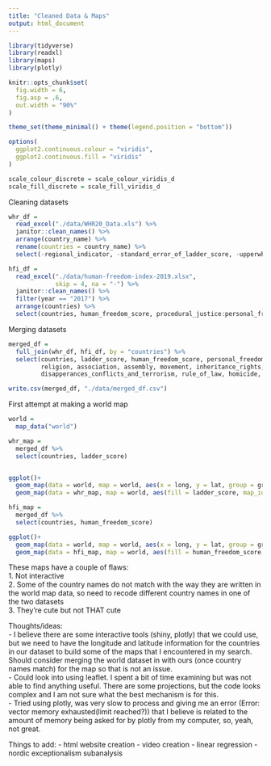 ```yaml
---
title: "Cleaned Data & Maps"
output: html_document
---
```


```r
library(tidyverse)
library(readxl)
library(maps)
library(plotly)

knitr::opts_chunk$set(
  fig.width = 6,
  fig.asp = .6,
  out.width = "90%"
)

theme_set(theme_minimal() + theme(legend.position = "bottom"))

options(
  ggplot2.continuous.colour = "viridis",
  ggplot2.continuous.fill = "viridis"
)

scale_colour_discrete = scale_colour_viridis_d
scale_fill_discrete = scale_fill_viridis_d
```

Cleaning datasets

```r
whr_df = 
  read_excel("./data/WHR20_Data.xls") %>% 
  janitor::clean_names() %>% 
  arrange(country_name) %>% 
  rename(countries = country_name) %>% 
  select(-regional_indicator, -standard_error_of_ladder_score, -upperwhisker, -lowerwhisker)

hfi_df = 
  read_excel("./data/human-freedom-index-2019.xlsx",
             skip = 4, na = "-") %>% 
  janitor::clean_names() %>% 
  filter(year == "2017") %>% 
  arrange(countries) %>% 
  select(countries, human_freedom_score, procedural_justice:personal_freedom_score, government_consumption:economic_freedom_score)

```

Merging datasets

```r
merged_df = 
  full_join(whr_df, hfi_df, by = "countries") %>% 
  select(countries, ladder_score, human_freedom_score, personal_freedom_score, economic_freedom_score, 
         religion, association, assembly, movement, inheritance_rights, security_safety, 
         disapperances_conflicts_and_terrorism, rule_of_law, homicide, size_of_government)

write.csv(merged_df, "./data/merged_df.csv")
```

First attempt at making a world map

```r
world = 
  map_data("world")

whr_map =
  merged_df %>% 
  select(countries, ladder_score)


ggplot()+
  geom_map(data = world, map = world, aes(x = long, y = lat, group = group, map_id = region))+
  geom_map(data = whr_map, map = world, aes(fill = ladder_score, map_id = countries))
```

```r
hfi_map = 
  merged_df %>% 
  select(countries, human_freedom_score)

ggplot()+
  geom_map(data = world, map = world, aes(x = long, y = lat, group = group, map_id = region))+
  geom_map(data = hfi_map, map = world, aes(fill = human_freedom_score, map_id = countries))
```


These maps have a couple of flaws:  
1. Not interactive  
2. Some of the country names do not match with the way they are written in the world map data, so need to recode different country names in one of the two datasets  
3. They're cute but not THAT cute

Thoughts/ideas:  
- I believe there are some interactive tools (shiny, plotly) that we could use, but we need to have the longitude and latitude information for the countries in our dataset to build some of the maps that I encountered in my search. Should consider merging the world dataset in with ours (once country names match) for the map so that is not an issue.  
- Could look into using leaflet. I spent a bit of time examining but was not able to find anything useful. There are some projections, but the code looks complex and I am not sure what the best mechanism is for this.  
- Tried using plotly, was very slow to process and giving me an error (Error: vector memory exhausted(limit reached?)) that I believe is related to the amount of memory being asked for by plotly from my computer, so, yeah, not great.

Things to add:
- html website creation
- video creation
- linear regression
- nordic exceptionalism subanalysis
